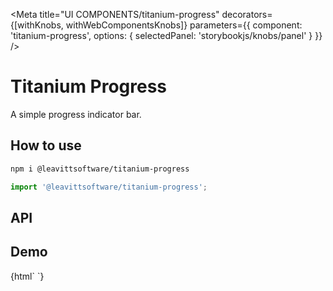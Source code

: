 

<Meta
  title="UI COMPONENTS/titanium-progress"
  decorators={[withKnobs, withWebComponentsKnobs]}
  parameters={{ component: 'titanium-progress', options: { selectedPanel: 'storybookjs/knobs/panel' } }}
/>

# Titanium Progress

A simple progress indicator bar.

## How to use

```bash
npm i @leavittsoftware/titanium-progress
```

```js
import '@leavittsoftware/titanium-progress';
```

## API

<Props of="titanium-progress" />

## Demo

<Preview withToolbar>
  <Story name="Docs">{html` <titanium-progress></titanium-progress> `}</Story>
</Preview>
